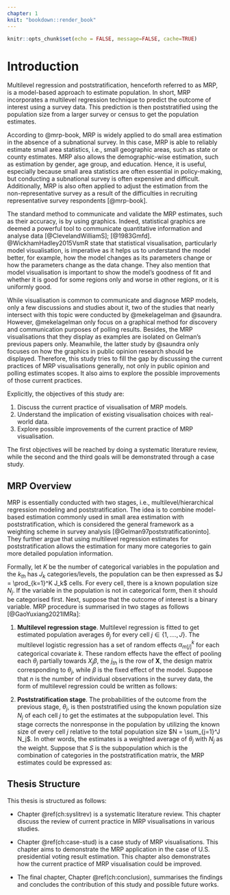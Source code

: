 ```yaml
---
chapter: 1
knit: "bookdown::render_book"
---
```


```r
knitr::opts_chunk$set(echo = FALSE, message=FALSE, cache=TRUE)
```

# Introduction {#ch:intro}

Multilevel regression and poststratification, henceforth referred to as MRP, is a model-based approach to estimate population. In short, MRP incorporates a multilevel regression technique to predict the outcome of interest using a survey data. This prediction is then poststratified using the population size from a larger survey or census to get the population estimates. 

According to @mrp-book, MRP is widely applied to do small area estimation in the absence of a subnational survey. In this case, MRP is able to reliably estimate small area statistics, i.e., small geographic areas, such as state or county estimates. MRP also allows the demographic-wise estimation, such as estimation by gender, age group, and education. Hence, it is useful, especially because small area statistics are often essential in policy-making, but conducting a subnational survey is often expensive and difficult. Additionally, MRP is also often applied to adjust the estimation from the non-representative survey as a result of the difficulties in recruiting representative survey respondents [@mrp-book].

The standard method to communicate and validate the MRP estimates, such as their accuracy, is by using graphics. Indeed, statistical graphics are deemed a powerful tool to communicate quantitative information and analyse data [@ClevelandWilliamS]; [@1983Gmfd]. @WickhamHadley2015VsmR state that statistical visualisation, particularly model visualisation, is imperative as it helps us to understand the model better, for example, how the model changes as its parameters change or how the parameters change as the data change. They also mention that model visualisation is important to show the model's goodness of fit and whether it is good for some regions only and worse in other regions, or it is uniformly good.

While visualisation is common to communicate and diagnose MRP models, only a few discussions and studies about it, two of the studies that nearly intersect with this topic were conducted by @mekelagelman and @saundra. However, @mekelagelman only focus on a graphical method for discovery and communication purposes of polling results. Besides, the MRP visualisations that they display as examples are isolated on Gelman's previous papers only. Meanwhile, the latter study by @saundra only focuses on how the graphics in public opinion research should be displayed. Therefore, this study tries to fill the gap by discussing the current practices of MRP visualisations generally, not only in public opinion and polling estimates scopes. It also aims to explore the possible improvements of those current practices. 

Explicitly, the objectives of this study are:

1. Discuss the current practice of visualisation of MRP models.
2. Understand the implication of existing visualisation choices with real-world data.
3. Explore possible improvements of the current practice of MRP visualisation. 

The first objectives will be reached by doing a systematic literature review, while the second and the third goals will be demonstrated through a case study. 


## MRP Overview {#overview}

MRP is essentially conducted with two stages, i.e., multilevel/hierarchical regression modeling and poststratification. The idea is to combine model-based estimation commonly used in small area estimation with poststratification, which is considered the general framework as a weighting scheme in survey analysis [@Gelman97poststratificationinto]. They further argue that using multilevel regression estimates for poststratification allows the estimation for many more categories to gain more detailed population information.

Formally, let $K$ be the number of categorical variables in the population and the $k_{th}$ has $J_k$ categories/levels, the population can be then expressed as $J = \prod_{k=1}^K J_k$ cells. For every cell, there is a known population size $N_j$. If the variable in the population is not in categorical form, then it should be categorised first. Next, suppose that the outcome of interest is a binary variable. MRP procedure is summarised in two stages as follows [@GaoYuxiang2021IMRa]:

1. **Multilevel regression stage**. Multilevel regression is fitted to get estimated population averages $\theta_j$ for every cell $j \in \{1, ...., J\}$. The multilevel logistic regression has a set of random effects $\alpha^k_{m[j]}$ for each categorical covariate $k$. These random effects have the effect of pooling each $\theta_j$ partially towards $X_j\beta$, the $j_{th}$ is the row of $\textbf{X}$, the design matrix corresponding to $\theta_j$, while $\beta$ is the fixed effect of the model. Suppose that $n$ is the number of individual observations in the survey data, the form of multilevel regression could be written as follows:

\begin{equation} 
\begin{split}
& Pr(y_i = 1) = logit^{-1}\left(X_i\beta + \sum^K_{k=1}\alpha^k_m[i]\right), for\ i=1, ..., n,\\
& \alpha^k_m \sim N(0, \sigma^2_k), for\ m = 1, ..., M_k
\end{split}
(\#eq:mrp-stage1)
\end{equation}


2. **Poststratification stage**. The probabilities of the outcome from the previous stage, $\theta_j$, is then poststratified using the known population size $N_j$ of each cell $j$ to get the estimates at the subpopulation level. This stage corrects the nonresponse in the population by utilizing the known size of every cell $j$ relative to the total population size $N = \sum_{j=1}^J N_j$. In other words, the estimates is a weighted average of $\theta_j$ with $N_j$ as the weight. Suppose that $S$ is the subpopulation which is the combination of categories in the poststratification matrix, the MRP estimates could be expressed as:

\begin{equation} 
\begin{split}
\theta_S = \frac{\sum_{j \in S}N_j\theta_j}{\sum_{j\in S}N_j}
\end{split}
(\#eq:mrp-stage2)
\end{equation}

## Thesis Structure 

This thesis is structured as follows:

- Chapter \@ref(ch:syslitrev) is a systematic literature review. This chapter discuss the review of current practice in MRP visualisations in various studies. 

- Chapter \@ref(ch:case-stud) is a case study of MRP visualisations. This chapter aims to demonstrate the MRP application in the case of U.S. presidential voting result estimation. This chapter also demonstrates how the current practice of MRP visualisation could be improved. 

- The final chapter, Chapter \@ref(ch:conclusion), summarises the findings and concludes the contribution of this study and possible future works. 

